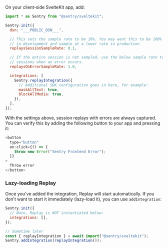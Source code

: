 On your client-side SvelteKit app, add:

```javascript {12,14-20}
import * as Sentry from "@sentry/sveltekit";

Sentry.init({
  dsn: "___PUBLIC_DSN___",

  // This sets the sample rate to be 10%. You may want this to be 100% while
  // in development and sample at a lower rate in production
  replaysSessionSampleRate: 0.1,

  // If the entire session is not sampled, use the below sample rate to sample
  // sessions when an error occurs.
  replaysOnErrorSampleRate: 1.0,

  integrations: [
    Sentry.replayIntegration({
      // Additional SDK configuration goes in here, for example:
      maskAllText: true,
      blockAllMedia: true,
    }),
  ],
});
```

With the settings above, session replays with errors are always captured.
You can verify this by adding the following button to your app and pressing it:

```javascript
<button
  type="button"
  on:click={() => {
    throw new Error("Sentry Frontend Error");
  }}
>
  Throw error
</button>
```

### Lazy-loading Replay

Once you've added the integration, Replay will start automatically. If you don't want to start it immediately (lazy-load it), you can use `addIntegration`:

```javascript
Sentry.init({
  // Note, Replay is NOT instantiated below:
  integrations: [],
});

// Sometime later
const { replayIntegration } = await import("@sentry/sveltekit");
Sentry.addIntegration(replayIntegration());
```
